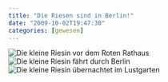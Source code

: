 ```yaml
---
title: "Die Riesen sind in Berlin!"
date: "2009-10-02T19:47:30"
categories: [gewesen]
---
```


![Die kleine Riesin vor dem Roten Rathaus](/blog/wp-content/uploads/2009/10/riesen2.jpg)
![Die kleine Riesin fährt durch Berlin](/blog/wp-content/uploads/2009/10/riesen3.jpg)
![Die kleine Riesin übernachtet im Lustgarten](/blog/wp-content/uploads/2009/10/riesen1.jpg)
